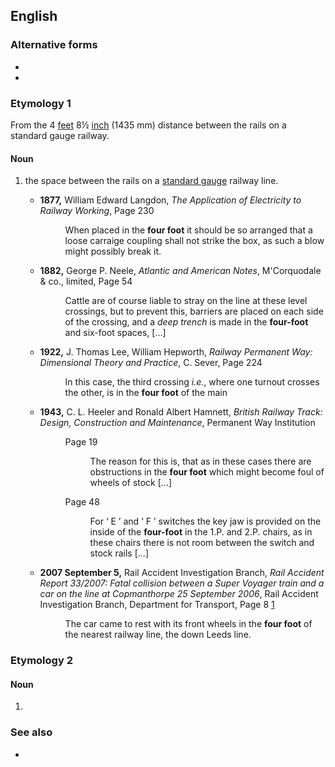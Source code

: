 {{also|four-foot}}

==English==
{{tea room|y=2013|m=April}}

===Alternative forms===
* {{l|en|4-foot}}
* {{l|en|four-foot}}

===Etymology 1===
From the 4 [[feet]] 8½ [[inch]] (1435 mm) distance between the rails on a standard gauge railway.

====Noun====
{{en-noun|-}}

# {{lb|en|rail transport|colloquial}} the space between the rails on a [[standard gauge]] railway line.
#* '''1877,''' William Edward Langdon, ''The Application of Electricity to Railway Working'',<!--publisher not known by Google Books--> Page 230
#*: When placed in the '''four foot''' it should be so arranged that a loose carraige coupling shall not strike the box, as such a blow might possibly break it.
#* '''1882,''' George P. Neele, ''Atlantic and American Notes'', M'Corquodale & co., limited, Page 54
#*: Cattle are of course liable to stray on the line at these level crossings, but to prevent this, barriers are placed on each side of the crossing, and a ''deep trench''<!--italicisation in original--> is made in the '''four-foot''' and six-foot spaces, [...]
#* '''1922,''' J. Thomas Lee, William Hepworth, ''Railway Permanent Way: Dimensional Theory and Practice'', C. Sever, Page 224
#*: In this case, the third crossing ''i.e.'', where one turnout crosses the other, is in the '''four foot''' of the main
#* '''1943,''' C. L. Heeler and Ronald Albert Hamnett, ''British Railway Track: Design, Construction and Maintenance'', Permanent Way Institution
#*: Page 19
#*:: The reason for this is, that as in these cases there are obstructions in the '''four foot''' which might become foul of wheels of stock [...]
#*: Page 48
#*:: For ‘ E ’ and ‘ F ’ switches the key jaw is provided on the inside of the '''four-foot''' in the 1.P. and 2.P. chairs, as in these chairs there is not room between the switch and stock rails [...]
#* '''2007 September 5,''' Rail Accident Investigation Branch, ''Rail Accident Report 33/2007: Fatal collision between a Super Voyager train and a car on the line at Copmanthorpe 25 September 2006'', Rail Accident Investigation Branch, Department for Transport, Page 8 [http://www.raib.gov.uk/cms_resources/070905_R332007_Copmanthorpe.pdf]
#*: The car came to rest with its front wheels in the '''four foot'''<!--italicised in original as a link to appendix only--> of the nearest railway line, the down Leeds line.

===Etymology 2===

====Noun====
{{en-noun|-}}

# {{sense|curling}} {{alternative form of|4-foot|lang=en}}

===See also===
* {{l|en|six foot}}